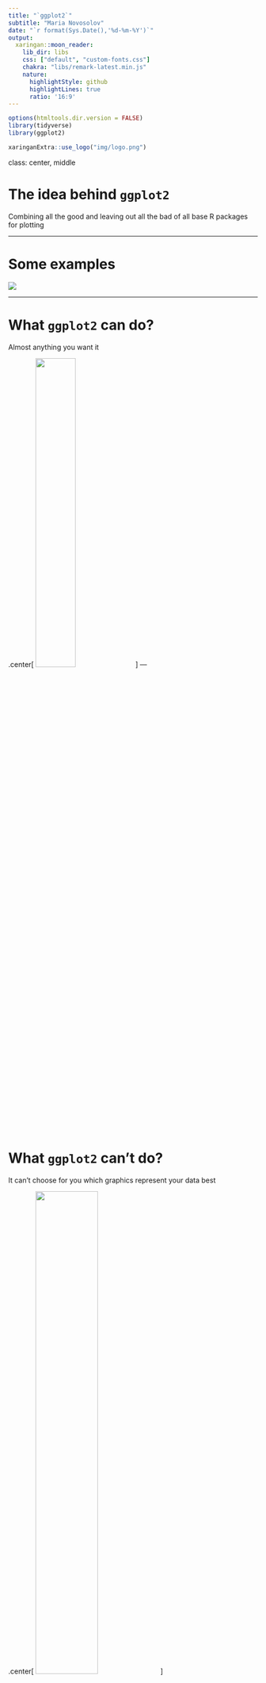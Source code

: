 ```yaml
---
title: "`ggplot2`"
subtitle: "Maria Novosolov"
date: "`r format(Sys.Date(),'%d-%m-%Y')`"
output:
  xaringan::moon_reader:
    lib_dir: libs
    css: ["default", "custom-fonts.css"]
    chakra: "libs/remark-latest.min.js"
    nature:
      highlightStyle: github
      highlightLines: true
      ratio: '16:9'
---
```


```r
options(htmltools.dir.version = FALSE)
library(tidyverse)
library(ggplot2)
```

```r
xaringanExtra::use_logo("img/logo.png")
```

class: center, middle

# The idea behind `ggplot2`

Combining all the good and leaving out all the bad of all base R packages for plotting

---

# Some examples

![](img/Picture1.png)

---

# What `ggplot2` can do?

Almost anything you want it

.center[
<img src="img/15912721.png" width=40%>
]
---

# What `ggplot2` can't do?

It can't choose for you which graphics represent your data best

.center[
<img src="img/choose_graphics.jpg" width=50%>
]

---

# The basics of `ggplot2`

* Based on the Grammar of Graphics (Wilkinson, 2005)

* Based on a layer system

* Flexible set of components for creating any type of graphics

---

# Specification

Components of a graphic:

* **DATA** - the dataset that will be used for the other components

* **TRANS** - variable transformation

* **SCALE** - scale transformation

* **ELEMENT** - graphs and their aesthetic attributes

* **COORD** - a coordinate system

* **GUIDE** - one or more guides

---

class: center, middle

## Install the package using `install.packages("ggplot2")`

## load the package with `library(ggplot2)`

---

# Two options of working with the package

**`qplot()`** - quick and dirty plotting. Limitted options

**`ggplot()`** - base function for more versetile plotting

---

.center[
# `qplot()`
]

* Syntex similar the the `base` R `plot()`

* **x** == predictor

* **y** == response

* **data** == the data frame that holds the variables to plot

```r
qplot(x,y,data = mydata)
```

---

# Example using the `iris` dataset


```r
qplot(x = Sepal.Width,y = Petal.Width,data = iris)
```

---
# The building blocks of `ggplot()`


A .green[**plot**] is made up of multiple layers. 

A .green[**layer**] consists of data, a set of
mappings between variables and
.green[**aes**]thetics, a .green[**geom**]etric object and a
.green[**stat**]istical transformation.

.green[**Scales**] control the details of the mapping.
All components are independent and
reusable.

---

# Adventages of the layers system

* Change a single feature at a time

* Create new types of plots on the fly

* Cure against immobility

* Developers can easily develop new layers without affecting other layers

---

class: inverse, center, middle

# Lets dive into the syntex


![](img/dive.png)

---

# Anatomy of the plot

1. .green[**Data**] – the dataset name that you want to present

2. .green[**Aesthetics**] – the variables you want to use in the plot

3. .green[**Geom**] – the type of plot you want do

4. **Themes** – control presentation of non-data elements

5. **Stat** – statistical transformations 

6. **Scale** – define parameters of the plot (exp: x-axis, color, etc.)

.bottom-left[
*The green variables are mandatory to create a plot
]
---

# 1. Data

In `ggplot()` you always have to specify what data you are using for the plot.

Thus, you always work with data.frames/tibbles

```r
ggplot(data = iris,aes(x = Sepal.Width,y = Petal.Width))
```

.footnote[
*R function are placment based which means it anticipates the parameters type based on location. So you dont have to write "data", "x", "y" if you place them in the right place
]
---

# 2. Aesthetic mapping

In `ggplot()` land it means "something you can see" and it includes:

* Position (x and y)

* Color (a name of a color or a vector that will be used for color)

* Fill (a name of a color or a vector that will be used for color)

* Shape (a name of a shape or a vector that will be used for shape)

* Line type

* Size

---

# 3. Geometric obejs aka `geom`

* A geom can only display certain aesthetics

* A plot must have at least one geom but there is no upper limit

---

# Lets look at some examples using **PanTHERIA** dataset

**Load the data**

```r
pantheria<- read_csv("data/sub_PanTHERIA.csv") %>% 
  na.omit() %>% mutate(HabitatBreadth = as.character(HabitatBreadth))
pantheria
```

---
## `geom_histogram()`


```r
ggplot(pantheria,aes(x = log10(AdultBodyMass)))+
  geom_histogram()
```

---

## `geom_point()`

```r
ggplot(pantheria,aes(log10(AdultBodyMass),log10(LitterSize)))+
  geom_point()
```

---

# 4. Statistical Transformations

* Each geom has a default statistic, but these can be changed

* plots, such as boxplots, barplot, prediction lines etc. require statistical transformations

---

# Example

```r
ggplot(pantheria,aes(Order,log10(AdultBodyMass)))+
  geom_bar()
```


.bottom-left[
The defult statistics for `geom_bar()` is a histogram count. 
]
---

**The fix**

```r
ggplot(pantheria,aes(Order,log10(AdultBodyMass)))+
  geom_bar(stat = "identity")#<<
```

---

# 5. Scales

* Control mapping from data to aesthetic attributes

* One scale per aesthetic

* general syntex: `scale_<aesthetic>_<type>`


---

# Examples

### Plotting using defult colors

Plotting the litter size as a function ob body mass grouped for activity cycle

```r
ggplot(pantheria,aes(log10(AdultBodyMass),log10(LitterSize),
                     color = ActivityCycle))+
  geom_point()
```

---
### Plotting with `scale` option

**Scale color using `RColorBrewer`**
```r
library(RColorBrewer)
ggplot(pantheria,aes(log10(AdultBodyMass),log10(LitterSize),
                     color = ActivityCycle))+
  geom_point()+
  scale_color_brewer(palette = "Dark2") #<<
```

---

## Scaling a parameter that is not defined does nothing. Example with trying to scale the shape

```r
ggplot(pantheria,aes(log10(AdultBodyMass),log10(LitterSize),
                     color = ActivityCycle))+
  geom_point()+
  scale_color_brewer(palette = "Dark2")+
  scale_shape() #<<
```

---
## So how to scale shape?

```r
ggplot(pantheria,aes(log10(AdultBodyMass),log10(LitterSize),
                     color = ActivityCycle,shape = ActivityCycle))+ #<<
  geom_point()+
  scale_color_brewer(palette = "Dark2")+
  scale_shape()
```

---
.center[
```r
ggplot(pantheria,aes(log10(AdultBodyMass),log10(LitterSize),
                     color = ActivityCycle,shape = ActivityCycle))+
  geom_point()+
  scale_color_brewer(palette = "Dark2")+
  scale_shape()
```
]

---

# 6. Faceting

* Lay out multiple plots on a page

* Plot subsets into different panels

### **Formula options**


<img src="img/faceting_formula.png" width=50%>


---

## Example

Plot the litter size as a function of body mass for each trophic level seperatly while keeping the shape-color scaling for acticity cycle

`facet_wrap()`: define subsets as the levels of a single grouping variable

```r
ggplot(pantheria,aes(log10(AdultBodyMass),log10(LitterSize),
                     color = ActivityCycle,shape = ActivityCycle))+
  geom_point()+
  scale_color_brewer(palette = "Dark2")+
  scale_shape()+
  facet_wrap(TrophicLevel~.) #<<
```

---
.center[
```r
ggplot(pantheria,aes(log10(AdultBodyMass),log10(LitterSize),
                     color = ActivityCycle,shape = ActivityCycle))+
  geom_point()+
  scale_color_brewer(palette = "Dark2")+
  scale_shape()+
  facet_wrap(TrophicLevel~.) #<<
```
]

---

`facet_grid()`: define subsets as the crossing of two grouping variables

```r
ggplot(pantheria,aes(log10(AdultBodyMass),log10(LitterSize),
                     color = ActivityCycle,shape = ActivityCycle))+
  geom_point()+
  scale_color_brewer(palette = "Dark2")+
  scale_shape()+
  facet_grid(TrophicLevel~HabitatBreadth) #<<
```

---
.center[
```r
ggplot(pantheria,aes(log10(AdultBodyMass),log10(LitterSize),
                     color = ActivityCycle,shape = ActivityCycle))+
  geom_point()+
  scale_color_brewer(palette = "Dark2")+
  scale_shape()+
  facet_grid(TrophicLevel~HabitatBreadth) #<<
```
]

---

### Scale axis in facet

When you have different values for the x or y axis in your data you need to scale it when faceting

<img src="img/facets_scale.png" width=50%>

* The axis are fixed by defult

---

## Example

```r
ggplot(pantheria,aes(log10(AdultBodyMass),log10(LitterSize),
                     color = ActivityCycle,shape = ActivityCycle))+
  geom_point()+
  scale_color_brewer(palette = "Dark2")+
  scale_shape()+
  facet_grid(TrophicLevel~HabitatBreadth,scales = "free") #<<
```

---
.center[
```r
ggplot(pantheria,aes(log10(AdultBodyMass),log10(LitterSize),
                     color = ActivityCycle,shape = ActivityCycle))+
  geom_point()+
  scale_color_brewer(palette = "Dark2")+
  scale_shape()+
  facet_grid(TrophicLevel~HabitatBreadth,scales = "free") #<<
```
]

---

# 7. Themes

* handles non-data plot elements such as:
    * Axis labels
    * Plot background
    * Facet label background
    * Legend appearance
---

## Example

```r
ggplot(pantheria,aes(log10(AdultBodyMass),log10(LitterSize),
                     color = ActivityCycle,shape = ActivityCycle))+
  geom_point()+
  scale_color_brewer(palette = "Dark2")+
  scale_shape()+
  facet_grid(TrophicLevel~HabitatBreadth,scales = "free") +
  theme_light()#<<
```

---
.center[
```r
ggplot(pantheria,aes(log10(AdultBodyMass),log10(LitterSize),
                     color = ActivityCycle,shape = ActivityCycle))+
  geom_point()+
  scale_color_brewer(palette = "Dark2")+
  scale_shape()+
  facet_grid(TrophicLevel~HabitatBreadth,scales = "free") +
  theme_light()#<<
```
]

---
```r
ggplot(pantheria,aes(log10(AdultBodyMass),log10(LitterSize),
                     color = ActivityCycle,shape = ActivityCycle))+
  geom_point()+
  scale_color_brewer(palette = "Dark2")+
  scale_shape()+
  facet_grid(TrophicLevel~HabitatBreadth,scales = "free") +
  theme_light()+
  theme(legend.position = "none")#<<
```

---
.center[
```r
ggplot(pantheria,aes(log10(AdultBodyMass),log10(LitterSize),
                     color = ActivityCycle,shape = ActivityCycle))+
  geom_point()+
  scale_color_brewer(palette = "Dark2")+
  scale_shape()+
  facet_grid(TrophicLevel~HabitatBreadth,scales = "free") +
  theme_light()+
  theme(legend.position = "none")#<<
```
]

---

# 8. Position adjustments

* Tweak positioning of geometric objects

* Avoid overlaps

---

## Example

If we add fill to the barplot from before without position adjusment we see that the parameters are stacked one on top of each other 

```r
ggplot(pantheria,aes(Order,log10(AdultBodyMass),fill = ActivityCycle))+
  geom_bar(stat = "identity")
  
```

---
# `position_dodge()`

**To put them one next to the other
```r
ggplot(pantheria,aes(Order,log10(AdultBodyMass),fill = ActivityCycle))+
  geom_bar(stat = "identity",width = 0.6,
           position = position_dodge(width = 1))#<<
```

---

# `position_jitter()`

**Avoid overplotting by jittering points**

This is useful for **boxplot** and **violin** plot
```r
ggplot(pantheria,aes(ActivityCycle,log10(AdultBodyMass)))+
  geom_boxplot()+
  geom_jitter(alpha = 0.6,width = 0.2)#<<

```

---
.center[
```r
ggplot(pantheria,aes(ActivityCycle,log10(AdultBodyMass)))+
  geom_boxplot()+
  geom_jitter(alpha = 0.6,width = 0.2)#<<

```
]

---

# Summary

* Allows creating high quality plots
* Many options
* Many blogs and webpages explaining how to do different plots in ggplot
* Disadvantage – takes time to learn the grammar

### The book:
https://ggplot2-book.org/

---

# Useful links
* https://bradleyboehmke.github.io/tutorials/barchart
* http://www.sthda.com/english/wiki/ggplot2-barplots-quick-start-guide-r-software-and-data-visualization
* color pallete generator: https://coolors.co/
